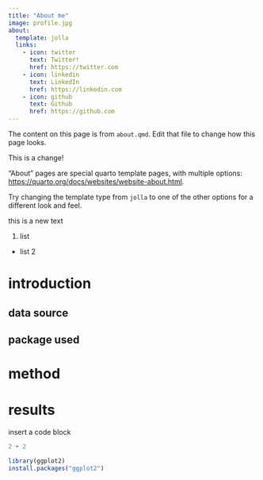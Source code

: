 ```yaml
---
title: "About me"
image: profile.jpg
about:
  template: jolla
  links:
    - icon: twitter
      text: Twitter!
      href: https://twitter.com
    - icon: linkedin
      text: LinkedIn
      href: https://linkedin.com
    - icon: github
      text: Github
      href: https://github.com
---
```


The content on this page is from `about.qmd`. Edit that file to change how this page looks.

This is a change!

"About" pages are special quarto template pages, with multiple options: <https://quarto.org/docs/websites/website-about.html>.

Try changing the template type from `jolla` to one of the other options for a different look and feel.

this is a new text

1.  list

-   list 2

# introduction

## data source

## package used

# method

# results

insert a code block

```r
2 + 2

library(ggplot2)
install.packages("ggplot2")
```
